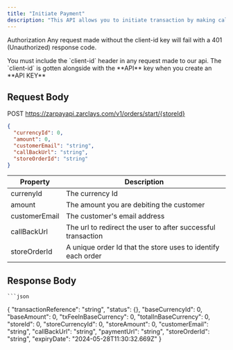 ```yaml
---
title: "Initiate Payment"
description: "This API allows you to initiate transaction by making calls from your server which returns a URL that when visited will call up our hosted pay."
---
```


<Note>

Authorization Any request made without the client-id key will fail with a
401
(Unauthorized) response code.

</Note>

<Warning>
  You must include the `client-id` header in any request made to our api. The
  `client-id` is gotten alongside with the **API** key when you create an **API
  KEY**
</Warning>

## Request Body

<Note>POST https://zarpayapi.zarclays.com/v1/orders/start/{storeId}</Note>

```json
{
  "currencyId": 0,
  "amount": 0,
  "customerEmail": "string",
  "callBackUrl": "string",
  "storeOrderId": "string"
}
```

| Property      | Description                                                  |
| ------------- | ------------------------------------------------------------ |
| currenyId     | The currency Id                                              |
| amount        | The amount you are debiting the customer                     |
| customerEmail | The customer's email address                                 |
| callBackUrl   | The url to redirect the user to after successful transaction |
| storeOrderId  | A unique order Id that the store uses to identify each order |

## Response Body

    ```json

{
"transactionReference": "string",
"status": {},
"baseCurrencyId": 0,
"baseAmount": 0,
"txFeeInBaseCurrency": 0,
"totalInBaseCurrency": 0,
"storeId": 0,
"storeCurrencyId": 0,
"storeAmount": 0,
"customerEmail": "string",
"callBackUrl": "string",
"paymentUrl": "string",
"storeOrderId": "string",
"expiryDate": "2024-05-28T11:30:32.669Z"
}
```
